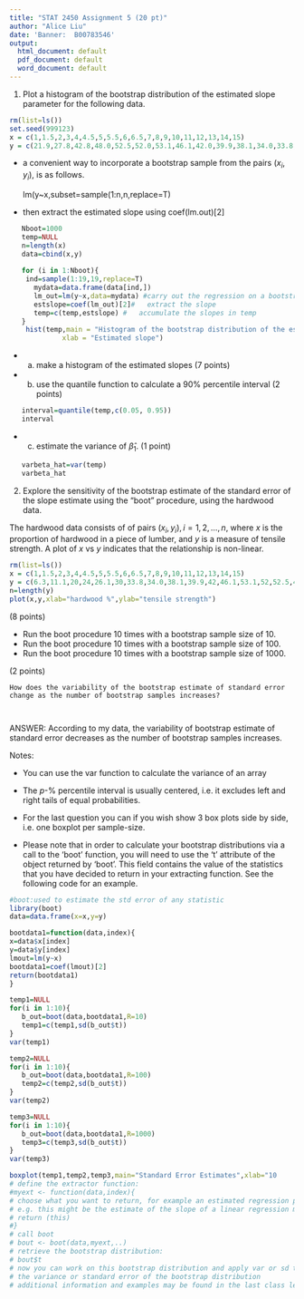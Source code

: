 ```yaml
---
title: "STAT 2450 Assignment 5 (20 pt)"
author: "Alice Liu"
date: 'Banner:  B00783546'
output:
  html_document: default
  pdf_document: default
  word_document: default
---
```

1.  Plot a histogram of the bootstrap distribution of the estimated slope
parameter for the following data.

```r
rm(list=ls())
set.seed(999123)
x = c(1,1.5,2,3,4,4.5,5,5.5,6,6.5,7,8,9,10,11,12,13,14,15)
y = c(21.9,27.8,42.8,48.0,52.5,52.0,53.1,46.1,42.0,39.9,38.1,34.0,33.8,30.0,26.1,24.0,20.0,11.1,6.3)
```

   + a convenient way to incorporate a bootstrap sample from the pairs
   ($x_i,y_i$), is as follows.

     lm(y~x,subset=sample(1:n,n,replace=T)

   + then extract the estimated slope using coef(lm.out)[2]

```r
   Nboot=1000
   temp=NULL
   n=length(x)
   data=cbind(x,y)
   
   for (i in 1:Nboot){
    ind=sample(1:19,19,replace=T)
      mydata=data.frame(data[ind,])
      lm_out=lm(y~x,data=mydata) #carry out the regression on a bootstrap sample
      estslope=coef(lm_out)[2]#   extract the slope
      temp=c(temp,estslope) #   accumulate the slopes in temp
   }
    hist(temp,main = "Histogram of the bootstrap distribution of the estimated Slope", 
             xlab = "Estimated slope") 
```

   + (a) make a histogram of the estimated slopes (7 points)

   + (b) use the quantile function to calculate a 90% percentile interval (2 points)
```r
   interval=quantile(temp,c(0.05, 0.95))
   interval
```
   + (c) estimate the variance of $\hat \beta_1$. (1 point)
```r
   varbeta_hat=var(temp)
   varbeta_hat
```

2.  Explore the sensitivity of the bootstrap estimate of the standard
error of the slope estimate using the "boot" procedure, using the
hardwood data.

The hardwood data consists of of pairs $(x_i,y_i), i=1, 2, \ldots , n$,
where $x$ is the proportion of hardwood in a piece of lumber, and
$y$ is a measure of tensile strength.  A plot of $x$ vs $y$ indicates
that the relationship is non-linear.


```r
rm(list=ls())
x = c(1,1.5,2,3,4,4.5,5,5.5,6,6.5,7,8,9,10,11,12,13,14,15)
y = c(6.3,11.1,20,24,26.1,30,33.8,34.0,38.1,39.9,42,46.1,53.1,52,52.5,48,42.8,27.8,21.9)
n=length(y)
plot(x,y,xlab="hardwood %",ylab="tensile strength")
```

   (8 points)

   +  Run the boot procedure 10 times with a bootstrap sample size of 10.
   +  Run the boot procedure 10 times with a bootstrap sample size of 100.
   +  Run the boot procedure 10 times with a bootstrap sample size of 1000.
   
   (2 points)

    How does the variability of the bootstrap estimate of standard error
    change as the number of bootstrap samples increases?
    
     
ANSWER: According to my data, the variability of bootstrap estimate of standard error decreases as the number of bootstrap samples increases.
	
Notes:

  + You can use the var function to calculate the variance of an array
  
  + The $p$-% percentile interval is usually centered, i.e. it excludes left and right tails of equal probabilities.
    
  + For the last question you can if you wish show 3 box plots side by side, i.e. one boxplot per sample-size.
  
  + Please note that in order to calculate your bootstrap distributions via a call to the 'boot' function, 
  you will need to use the 't' attribute of the object returned by 'boot'. This field contains the value of the statistics that you 
  have decided to return in your extracting function. See the following code for an example.
 

```r
#boot:used to estimate the std error of any statistic
library(boot)
data=data.frame(x=x,y=y)

bootdata1=function(data,index){
x=data$x[index]
y=data$y[index]
lmout=lm(y~x)
bootdata1=coef(lmout)[2]
return(bootdata1)
}

temp1=NULL
for(i in 1:10){
   b_out=boot(data,bootdata1,R=10)
   temp1=c(temp1,sd(b_out$t))
}
var(temp1)

temp2=NULL
for(i in 1:10){
   b_out=boot(data,bootdata1,R=100)
   temp2=c(temp2,sd(b_out$t))
}
var(temp2)

temp3=NULL
for(i in 1:10){
   b_out=boot(data,bootdata1,R=1000)
   temp3=c(temp3,sd(b_out$t))
}
var(temp3)

boxplot(temp1,temp2,temp3,main="Standard Error Estimates",xlab="10                   100                                  1000")
# define the extractor function:
#myext <- function(data,index){
# choose what you want to return, for example an estimated regression parameter
# e.g. this might be the estimate of the slope of a linear regression model
# return (this)
#}
# call boot
# bout <- boot(data,myext,..)
# retrieve the bootstrap distribution:
# bout$t
# now you can work on this bootstrap distribution and apply var or sd to e.g. find
# the variance or standard error of the bootstrap distribution
# additional information and examples may be found in the last class lecture
```
 

